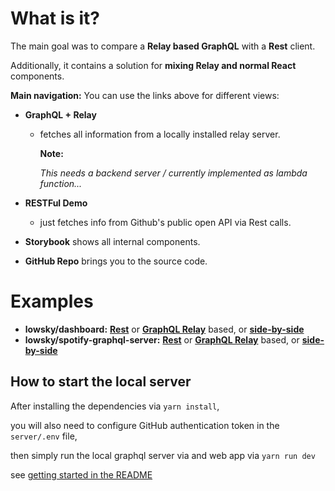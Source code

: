 # What is it?

The main goal was to compare a
**Relay based GraphQL** with
a **Rest**
client.

Additionally, it contains a solution for
**mixing Relay and normal React**
components.

**Main navigation:**
You can use the links above for different views:

-   **GraphQL + Relay**

    -   fetches all information from a locally installed relay server.

        **Note:**

        _This needs a backend server / currently implemented as lambda function..._

-   **RESTFul Demo**

    -   just fetches info from Github&apos;s public open API via Rest calls.

-   **Storybook**
    shows all internal components.

-   **GitHub Repo**
    brings you to the source code.

# Examples

-   **lowsky/dashboard:** [**Rest**](./restful/lowsky/dashboard) or [**GraphQL Relay**](./relay/lowsky/dashboard) based, or [**side-by-side**](./side-by-side/lowsky/dashboard)
-   **lowsky/spotify-graphql-server:** [**Rest**](./restful/lowsky/spotify-graphql-server) or [**GraphQL Relay**](./relay/lowsky/spotify-graphql-server) based, or [**side-by-side**](./side-by-side/lowsky/spotify-graphql-server)

## How to start the local server

After installing the dependencies via `yarn install`,

you will also need to configure GitHub
authentication token in the `server/.env` file,

then simply run the local graphql server via and web app via `yarn run dev`

see [getting started in the README](https://github.com/lowsky/dashboard#getting-started)
